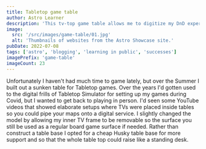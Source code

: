 ```yaml
---
title: Tabletop game table
author: Astro Learner
description: 'This tv-top game table allows me to digitize my DnD experience'
image:
  src: '/src/images/game-table/01.jpg'
  alt: 'Thumbnails of websites from the Astro Showcase site.'
pubDate: 2022-07-08
tags: ['astro', 'blogging', 'learning in public', 'successes']
imagePrefix: 'game-table'
imageCount: 23
---
```



Unfortunately I haven't had much time to game lately, but over the Summer I built out a sunken table for Tabletop games. Over the years I'd gotten used to the digital frills of Tabletop Simulator for setting up my games during Covid, but I wanted to get back to playing in person. I'd seen some YouTube videos that showed elaborate setups where TVs were placed inside tables so you could pipe your maps onto a digital service. I slightly changed the model by allowing my inner TV frame to be removable so the surface you still be used as a regular board game surface if needed. Rather than construct a table base I opted for a cheap Husky table base for more support and so that the whole table top could raise like a standing desk.

<Gallery folder={frontmatter.imagePrefix} count={frontmatter.imageCount} />
